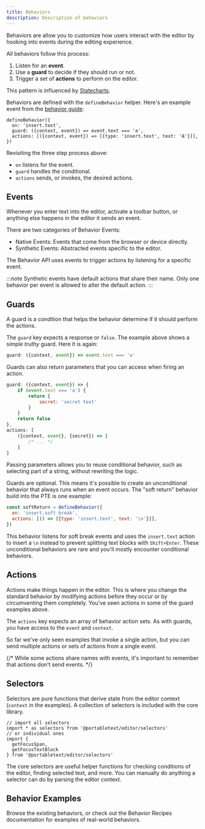 ```yaml
---
title: Behaviors
description: Description of behaviors
---
```



Behaviors are allow you to customize how users interact with the editor by hooking into events during the editing experience.

All behaviors follow this process:

1. Listen for an **event**.
2. Use a **guard** to decide if they should run or not.
3. Trigger a set of **actions** to perform on the editor.

This pattern is influenced by [Statecharts](https://statecharts.dev/).

Behaviors are defined with the `defineBehavior` helper. Here's an example event from the [behavior guide](/guides/create-behavior/):

```tsx
defineBehavior({
  on: 'insert.text',
  guard: ({context, event}) => event.text === 'a',
  actions: [({context, event}) => [{type: 'insert.text', text: 'A'}]],
})
```

Revisiting the three step process above:

- `on` listens for the event.
- `guard` handles the conditional.
- `actions` sends, or invokes, the desired actions.

## Events

Whenever you enter text into the editor, activate a toolbar button, or anything else happens in the editor it sends an event.

There are two categories of Behavior Events:

- Native Events: Events that come from the browser or device directly.
- Synthetic Events: Abstracted events specific to the editor.

<LinkCard
  title="Behavior API reference"
  description="Review the full list of native an synthetic events."
  href="/reference/behavior-api/"
/>

The Behavior API uses events to trigger actions by listening for a specific event.

:::note
Synthetic events have default actions that share their name. Only one behavior per event is allowed to alter the default action.
:::

## Guards

A guard is a condition that helps the behavior determine if it should perform the actions.

The `guard` key expects a response or `false`. The example above shows a simple _truthy_ guard. Here it is again:

```js
guard: ({context, event}) => event.text === 'a'
```

Guards can also return parameters that you can access when firing an action.

```js
guard: ({context, event}) => {
    if (event.text === 'a') {
        return {
            secret: 'secret text'
        }
    }
    return false
},
actions: [
    ({context, event}, {secret}) => [
        /* ... */
    ]
]
```

Passing parameters allows you to reuse conditional behavior, such as selecting part of a string, without rewriting the logic.

Guards are optional. This means it's possible to create an unconditional behavior that always runs when an event occurs. The "soft return" behavior build into the PTE is one example:

```js
const softReturn = defineBehavior({
  on: 'insert.soft break',
  actions: [() => [{type: 'insert.text', text: '\n'}]],
})
```

This behavior listens for soft break events and uses the `insert.text` action to insert a `\n` instead to prevent splitting text blocks with `Shift+Enter`. These unconditional behaviors are rare and you'll mostly encounter conditional behaviors.

## Actions

Actions make things happen in the editor. This is where you change the standard behavior by modifying actions before they occur or by circumventing them completely. You've seen actions in some of the guard examples above.

The `actions` key expects an array of behavior action sets. As with guards, you have access to the `event` and `context`.

So far we've only seen examples that invoke a single action, but you can send multiple actions or sets of actions from a single event.

{/* While some actions share names with events, it's important to remember that actions don't send events. */}

## Selectors

Selectors are pure functions that derive state from the editor context (`context` in the examples). A collection of selectors is included with the core library.

```tsx
// import all selectors
import * as selectors from '@portabletext/editor/selectors'
// or individual ones
import {
  getFocusSpan,
  getFocusTextBlock
} from '@portabletext/editor/selectors'
```

The core selectors are useful helper functions for checking conditions of the editor, finding selected text, and more. You can manually do anything a selector can do by parsing the editor context.

## Behavior Examples

Browse the existing behaviors, or check out the Behavior Recipes documentation for examples of real-world behaviors.

<CardGrid>
  <LinkCard
    title="Behavior Recipes"
    description="Examples of useful behaviors."
    href="/guides/behavior-cheat-sheet/"
  />
  <LinkCard
    title="Core Behaviors"
    description="Analyze the core behaviors included with the PTE."
    href="https://github.com/portabletext/editor/tree/main/packages/editor/src/behaviors"
  />
</CardGrid>
